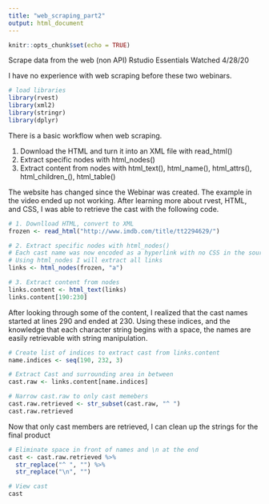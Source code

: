 ```yaml
---
title: "web_scraping_part2"
output: html_document
---
```


```r
knitr::opts_chunk$set(echo = TRUE)
```

Scrape data from the web (non API)
Rstudio Essentials
Watched 4/28/20

I have no experience with web scraping before these two webinars.

```r
# load libraries
library(rvest)
library(xml2)
library(stringr)
library(dplyr)
```

There is a basic workflow when web scraping.  

1. Download the HTML and turn it into an XML file with read_html()  
2. Extract specific nodes with html_nodes()  
3. Extract content from nodes with html_text(), html_name(), html_attrs(), html_children_(), html_table()

The website has changed since the Webinar was created. The example in the video ended up not working. After learning more about rvest, HTML, and CSS, I was able to retrieve the cast with the following code.
```r
# 1. Downlload HTML, convert to XML
frozen <- read_html("http://www.imdb.com/title/tt2294629/")

# 2. Extract specific nodes with html_nodes()
# Each cast name was now encoded as a hyperlink with no CSS in the source code
# Using html_nodes I will extract all links
links <- html_nodes(frozen, "a")

# 3. Extract content from nodes
links.content <- html_text(links)
links.content[190:230]
```

After looking through some of the content, I realized that the cast names started at lines 290 and ended at 230. Using these indices, and the knowledge that each character string begins with a space, the names are easily retrievable with string manipulation.

```r
# Create list of indices to extract cast from links.content
name.indices <- seq(190, 232, 3)

# Extract Cast and surrounding area in between
cast.raw <- links.content[name.indices]

# Narrow cast.raw to only cast memebers
cast.raw.retrieved <- str_subset(cast.raw, "^ ")
cast.raw.retrieved
```

Now that only cast members are retrieved, I can clean up the strings for the final product

```r
# Eliminate space in front of names and \n at the end
cast <- cast.raw.retrieved %>% 
  str_replace("^ ", "") %>% 
  str_replace("\n", "")

# View cast
cast
```














